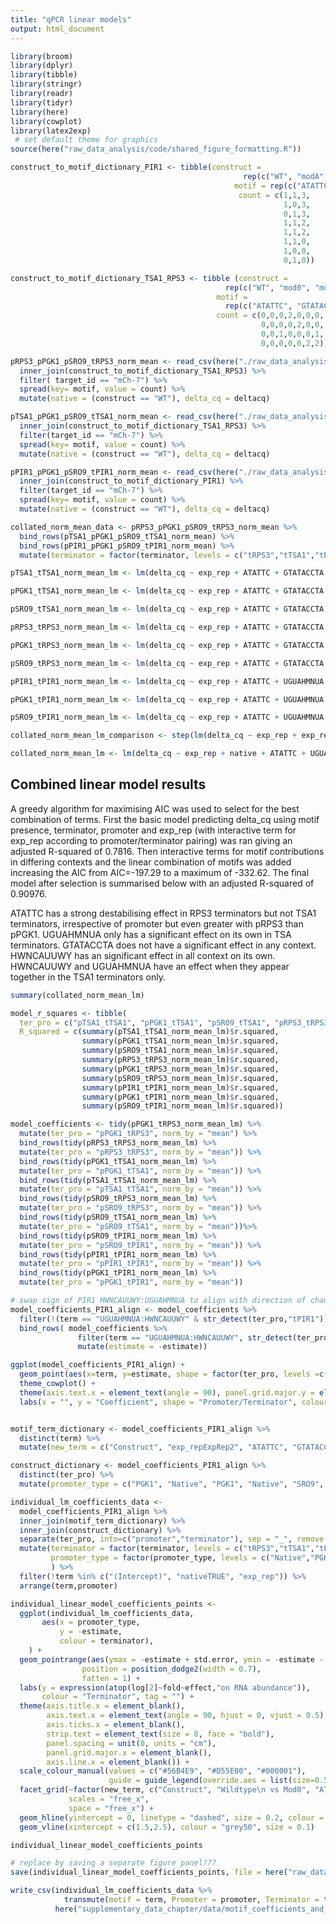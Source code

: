 ```yaml
---
title: "qPCR linear models"
output: html_document
---
```


```r
library(broom)
library(dplyr)
library(tibble)
library(stringr)
library(readr)
library(tidyr)
library(here)
library(cowplot)
library(latex2exp)
 # set default theme for graphics
source(here("raw_data_analysis/code/shared_figure_formatting.R"))

construct_to_motif_dictionary_PIR1 <- tibble(construct = 
                                                    rep(c("WT", "modA", "modB", "modC", "modD", "modE", "modF", "modG"), each = 3), 
                                                  motif = rep(c("ATATTC","UGUAHMNUA","HWNCAUUWY"), times = 8), 
                                                   count = c(1,1,3,
                                                             1,0,3,
                                                             0,1,3,
                                                             1,1,2,
                                                             1,1,2,
                                                             1,1,0,
                                                             1,0,0,
                                                             0,1,0))

construct_to_motif_dictionary_TSA1_RPS3 <- tibble (construct = 
                                                rep(c("WT", "mod0", "modA", "modB", "modC", "modD", "modE"), times = 4), 
                                              motif = 
                                                rep(c("ATATTC", "GTATACCTA","UGUAHMNUA","HWNCAUUWY"), each = 7), 
                                              count = c(0,0,0,2,0,0,0,
                                                        0,0,0,0,2,0,0,
                                                        0,0,1,0,0,0,1,
                                                        0,0,0,0,0,2,2))

pRPS3_pPGK1_pSRO9_tRPS3_norm_mean <- read_csv(here("./raw_data_analysis/data/norm_qpcr/motif_context_dependence/pRPS3_pPGK1_pSRO9_tRPS3_deltacq_platesnorm_summarise.csv")) %>%
  inner_join(construct_to_motif_dictionary_TSA1_RPS3) %>%
  filter( target_id == "mCh-7") %>%
  spread(key= motif, value = count) %>%
  mutate(native = (construct == "WT"), delta_cq = deltacq)

pTSA1_pPGK1_pSRO9_tTSA1_norm_mean <- read_csv(here("./raw_data_analysis/data/norm_qpcr/motif_context_dependence/pTSA1_pPGK1_pSRO9_tTSA1_deltacq_platesnorm_summarise.csv")) %>%
  inner_join(construct_to_motif_dictionary_TSA1_RPS3) %>%
  filter(target_id == "mCh-7") %>%
  spread(key= motif, value = count) %>%
  mutate(native = (construct == "WT"), delta_cq = deltacq)

pPIR1_pPGK1_pSRO9_tPIR1_norm_mean <- read_csv(here("./raw_data_analysis/data/norm_qpcr/motif_context_dependence/pPIR1_pPGK1_pSRO9_tPIR1_deltacq_platesnorm_summarise.csv")) %>%
  inner_join(construct_to_motif_dictionary_PIR1) %>%
  filter(target_id == "mCh-7") %>%
  spread(key= motif, value = count) %>%
  mutate(native = (construct == "WT"), delta_cq = deltacq)

collated_norm_mean_data <- pRPS3_pPGK1_pSRO9_tRPS3_norm_mean %>%
  bind_rows(pTSA1_pPGK1_pSRO9_tTSA1_norm_mean) %>%
  bind_rows(pPIR1_pPGK1_pSRO9_tPIR1_norm_mean) %>%
  mutate(terminator = factor(terminator, levels = c("tRPS3","tTSA1","tPIR1")))

```

```r

pTSA1_tTSA1_norm_mean_lm <- lm(delta_cq ~ exp_rep + ATATTC + GTATACCTA + UGUAHMNUA + HWNCAUUWY + HWNCAUUWY:UGUAHMNUA + native, pTSA1_pPGK1_pSRO9_tTSA1_norm_mean %>% filter(promoter == "pTSA1"))

pPGK1_tTSA1_norm_mean_lm <- lm(delta_cq ~ exp_rep + ATATTC + GTATACCTA + UGUAHMNUA + HWNCAUUWY + HWNCAUUWY:UGUAHMNUA + native, pTSA1_pPGK1_pSRO9_tTSA1_norm_mean %>% filter(promoter == "pPGK1"))

pSRO9_tTSA1_norm_mean_lm <- lm(delta_cq ~ exp_rep + ATATTC + GTATACCTA + UGUAHMNUA + HWNCAUUWY + HWNCAUUWY:UGUAHMNUA + native, pTSA1_pPGK1_pSRO9_tTSA1_norm_mean %>% filter(promoter == "pSRO9"))

pRPS3_tRPS3_norm_mean_lm <- lm(delta_cq ~ exp_rep + ATATTC + GTATACCTA + UGUAHMNUA + HWNCAUUWY + HWNCAUUWY:UGUAHMNUA + native, pRPS3_pPGK1_pSRO9_tRPS3_norm_mean %>% filter(promoter == "pRPS3"))

pPGK1_tRPS3_norm_mean_lm <- lm(delta_cq ~ exp_rep + ATATTC + GTATACCTA + UGUAHMNUA + HWNCAUUWY + HWNCAUUWY:UGUAHMNUA + native, pRPS3_pPGK1_pSRO9_tRPS3_norm_mean %>% filter(promoter == "pPGK1"))

pSRO9_tRPS3_norm_mean_lm <- lm(delta_cq ~ exp_rep + ATATTC + GTATACCTA + UGUAHMNUA + HWNCAUUWY + HWNCAUUWY:UGUAHMNUA + native, pRPS3_pPGK1_pSRO9_tRPS3_norm_mean %>% filter(promoter == "pSRO9"))

pPIR1_tPIR1_norm_mean_lm <- lm(delta_cq ~ exp_rep + ATATTC + UGUAHMNUA + HWNCAUUWY + HWNCAUUWY:UGUAHMNUA + native, pPIR1_pPGK1_pSRO9_tPIR1_norm_mean %>% filter(promoter == "pPIR1"))

pPGK1_tPIR1_norm_mean_lm <- lm(delta_cq ~ exp_rep + ATATTC + UGUAHMNUA + HWNCAUUWY + HWNCAUUWY:UGUAHMNUA + native, pPIR1_pPGK1_pSRO9_tPIR1_norm_mean %>% filter(promoter == "pPGK1"))

pSRO9_tPIR1_norm_mean_lm <- lm(delta_cq ~ exp_rep + ATATTC + UGUAHMNUA + HWNCAUUWY + HWNCAUUWY:UGUAHMNUA + native, pPIR1_pPGK1_pSRO9_tPIR1_norm_mean %>% filter(promoter == "pSRO9"))

collated_norm_mean_lm_comparison <- step(lm(delta_cq ~ exp_rep + exp_rep:promoter + exp_rep:terminator + native + ATATTC + GTATACCTA + UGUAHMNUA + HWNCAUUWY + UGUAHMNUA:HWNCAUUWY + terminator + promoter, collated_norm_mean_data), delta_cq ~ exp_rep + exp_rep:promoter + exp_rep:terminator + native + ATATTC + GTATACCTA + UGUAHMNUA + HWNCAUUWY + HWNCAUUWY:UGUAHMNUA + terminator + promoter + terminator:ATATTC + promoter:ATATTC + terminator:GTATACCTA + promoter:GTATACCTA + terminator:UGUAHMNUA + promoter:UGUAHMNUA + terminator:HWNCAUUWY + promoter:HWNCAUUWY + HWNCAUUWY:UGUAHMNUA:terminator + HWNCAUUWY:UGUAHMNUA:promoter + native:terminator + native:promoter)

collated_norm_mean_lm <- lm(delta_cq ~ exp_rep + native + ATATTC + UGUAHMNUA + HWNCAUUWY + GTATACCTA + terminator + promoter + exp_rep:promoter + exp_rep:terminator + UGUAHMNUA:HWNCAUUWY + ATATTC:terminator + UGUAHMNUA:promoter + ATATTC:promoter + native:promoter + UGUAHMNUA:terminator + HWNCAUUWY:terminator + HWNCAUUWY:promoter + UGUAHMNUA:HWNCAUUWY:terminator + UGUAHMNUA:HWNCAUUWY:promoter, collated_norm_mean_data)
```

## Combined linear model results
A greedy algorithm for maximising AIC was used to select for the best combination of terms. First the basic model predicting delta_cq using motif presence, terminator, promoter and exp_rep (with interactive term for exp_rep according to promoter/terminator pairing) was ran giving an adjusted R-squared of 0.7816. Then interactive terms for motif contributions in differing contexts and the linear combination of motifs was added increasing the AIC from  AIC=-197.29 to a maximum of -332.62. The final model after selection is summarised below with an adjusted R-squared of 0.90976.

ATATTC has a strong destabilising effect in RPS3 terminators but not TSA1 terminators, irrespective of promoter but even greater with pRPS3 than pPGK1. UGUAHMNUA only has a significant effect on its own in TSA terminators. GTATACCTA does not have a significant effect in any context. HWNCAUUWY has an significant effect in all context on its own. HWNCAUUWY and UGUAHMNUA have an effect when they appear together in the TSA1 terminators only.
```r
summary(collated_norm_mean_lm)
```

```r

model_r_squares <- tibble(
  ter_pro = c("pTSA1_tTSA1", "pPGK1_tTSA1", "pSRO9_tTSA1", "pRPS3_tRPS3", "pPGK1_tRPS3", "pSRO9_tRPS3", "pPIR1_tPIR1", "pPGK1_tPIR1", "pSRO9_tPIR1"),
  R_squared = c(summary(pTSA1_tTSA1_norm_mean_lm)$r.squared,
                summary(pPGK1_tTSA1_norm_mean_lm)$r.squared,
                summary(pSRO9_tTSA1_norm_mean_lm)$r.squared,
                summary(pRPS3_tRPS3_norm_mean_lm)$r.squared,
                summary(pPGK1_tRPS3_norm_mean_lm)$r.squared,
                summary(pSRO9_tRPS3_norm_mean_lm)$r.squared,
                summary(pPIR1_tPIR1_norm_mean_lm)$r.squared,
                summary(pPGK1_tPIR1_norm_mean_lm)$r.squared,
                summary(pSRO9_tPIR1_norm_mean_lm)$r.squared))

model_coefficients <- tidy(pPGK1_tRPS3_norm_mean_lm) %>%
  mutate(ter_pro = "pPGK1_tRPS3", norm_by = "mean") %>%
  bind_rows(tidy(pRPS3_tRPS3_norm_mean_lm) %>%
  mutate(ter_pro = "pRPS3_tRPS3", norm_by = "mean")) %>%
  bind_rows(tidy(pPGK1_tTSA1_norm_mean_lm) %>%
  mutate(ter_pro = "pPGK1_tTSA1", norm_by = "mean")) %>%
  bind_rows(tidy(pTSA1_tTSA1_norm_mean_lm) %>%
  mutate(ter_pro = "pTSA1_tTSA1", norm_by = "mean")) %>%
  bind_rows(tidy(pSRO9_tRPS3_norm_mean_lm) %>%
  mutate(ter_pro = "pSRO9_tRPS3", norm_by = "mean")) %>%
  bind_rows(tidy(pSRO9_tTSA1_norm_mean_lm) %>%
  mutate(ter_pro = "pSRO9_tTSA1", norm_by = "mean"))%>%
  bind_rows(tidy(pSRO9_tPIR1_norm_mean_lm) %>%
  mutate(ter_pro = "pSRO9_tPIR1", norm_by = "mean")) %>%
  bind_rows(tidy(pPIR1_tPIR1_norm_mean_lm) %>%
  mutate(ter_pro = "pPIR1_tPIR1", norm_by = "mean")) %>%
  bind_rows(tidy(pPGK1_tPIR1_norm_mean_lm) %>%
  mutate(ter_pro = "pPGK1_tPIR1", norm_by = "mean"))

# swap sign of PIR1 HWNCAUUWY:UGUAHMNUA to align with direction of change
model_coefficients_PIR1_align <- model_coefficients %>%
  filter(!(term == "UGUAHMNUA:HWNCAUUWY" & str_detect(ter_pro,"tPIR1"))) %>%
  bind_rows( model_coefficients %>%
               filter(term == "UGUAHMNUA:HWNCAUUWY", str_detect(ter_pro,"tPIR1")) %>%
               mutate(estimate = -estimate))

ggplot(model_coefficients_PIR1_align) +
  geom_point(aes(x=term, y=estimate, shape = factor(ter_pro, levels =c("pRPS3_tRPS3", "pTSA1_tTSA1", "pPGK1_tRPS3", "pPGK1_tTSA1")), colour = (p.value < 0.05)), position = position_jitter(width = 0.1)) +
  theme_cowplot() +
  theme(axis.text.x = element_text(angle = 90), panel.grid.major.y = element_line(size = 0.1)) +
  labs(x = "", y = "Coefficient", shape = "Promoter/Terminator", colour = "Significant")


motif_term_dictionary <- model_coefficients_PIR1_align %>% 
  distinct(term) %>%
  mutate(new_term = c("Construct", "exp_repExpRep2", "ATATTC", "GTATACCTA", "TGTAHMNTA", "HWNCATTWY", "Wildtype\n vs Mod0", "TGTAHMNTA\n+\nHWNCATTWY"))

construct_dictionary <- model_coefficients_PIR1_align %>% 
  distinct(ter_pro) %>%
  mutate(promoter_type = c("PGK1", "Native", "PGK1", "Native", "SRO9", "SRO9", "SRO9", "Native", "PGK1"))

individual_lm_coefficients_data <- 
  model_coefficients_PIR1_align %>% 
  inner_join(motif_term_dictionary) %>%
  inner_join(construct_dictionary) %>%
  separate(ter_pro, into=c("promoter","terminator"), sep = "_", remove = FALSE) %>%
  mutate(terminator = factor(terminator, levels = c("tRPS3","tTSA1","tPIR1")),
         promoter_type = factor(promoter_type, levels = c("Native","PGK1","SRO9"))
         ) %>% 
  filter(!term %in% c("(Intercept)", "nativeTRUE", "exp_rep")) %>%
  arrange(term,promoter)

individual_linear_model_coefficients_points <- 
  ggplot(individual_lm_coefficients_data,
       aes(x = promoter_type, 
           y = -estimate, 
           colour = terminator),
    ) +
  geom_pointrange(aes(ymax = -estimate + std.error, ymin = -estimate - std.error),
                position = position_dodge2(width = 0.7),
                fatten = 1) +
  labs(y = expression(atop(log[2]~fold~effect,"on RNA abundance")), 
       colour = "Terminator", tag = "") +
  theme(axis.title.x = element_blank(),
        axis.text.x = element_text(angle = 90, hjust = 0, vjust = 0.5),
        axis.ticks.x = element_blank(),
        strip.text = element_text(size = 8, face = "bold"),
        panel.spacing = unit(0, units = "cm"),
        panel.grid.major.x = element_blank(),
        axis.line.x = element_blank()) +
  scale_colour_manual(values = c("#56B4E9", "#D55E00", "#000001"),
                      guide = guide_legend(override.aes = list(size=0.5))) +
  facet_grid(~factor(new_term, c("Construct", "Wildtype\n vs Mod0", "ATATTC", "GTATACCTA", "TGTAHMNTA", "HWNCATTWY", "TGTAHMNTA\n+\nHWNCATTWY")), 
             scales = "free_x", 
             space = "free_x") +
  geom_hline(yintercept = 0, linetype = "dashed", size = 0.2, colour = "black")  +
  geom_vline(xintercept = c(1.5,2.5), colour = "grey50", size = 0.1)

individual_linear_model_coefficients_points
```

```r
# replace by saving a separate figure panel???
save(individual_linear_model_coefficients_points, file = here("raw_data_analysis/data/motif_multi_context_coefficient.Rdata"))

write_csv(individual_lm_coefficients_data %>%
            transmute(motif = term, Promoter = promoter, Terminator = terminator, `log2 fold change` = -estimate, p.adj = p.adjust(p.value, method = "fdr")),
          here("supplementary_data_chapter/data/motif_coefficients_and_pvalue.csv"))

```